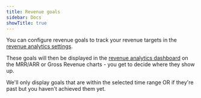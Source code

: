 ```yaml
---
title: Revenue goals
sidebar: Docs
showTitle: true
---
```



<RevAnalyticsBetaWarning />

You can configure revenue goals to track your revenue targets in the [revenue analytics settings](https://app.posthog.com/data-management/revenue).

<ProductScreenshot
  imageLight = "https://res.cloudinary.com/dmukukwp6/image/upload/Screenshot_2025_09_05_at_15_19_16_13644fd357.png"
  imageDark = "https://res.cloudinary.com/dmukukwp6/image/upload/Screenshot_2025_09_05_at_15_19_10_83adfecf20.png"
  alt="Revenue analytics goals" 
  classes="rounded"
/>

These goals will then be displayed in the [revenue analytics dashboard](https://app.posthog.com/revenue_analytics) on the MRR/ARR or Gross Revenue charts - you get to decide where they show up.

We'll only display goals that are within the selected time range OR if they're past but you haven't achieved them yet.

<ProductScreenshot
  imageLight = "https://res.cloudinary.com/dmukukwp6/image/upload/Screenshot_2025_09_05_at_15_54_18_bdd63c5b82.png"
  imageDark = "https://res.cloudinary.com/dmukukwp6/image/upload/Screenshot_2025_09_05_at_15_54_36_b64037ce20.png"
  alt="Revenue analytics goals in the dashboard" 
  classes="rounded"
/>